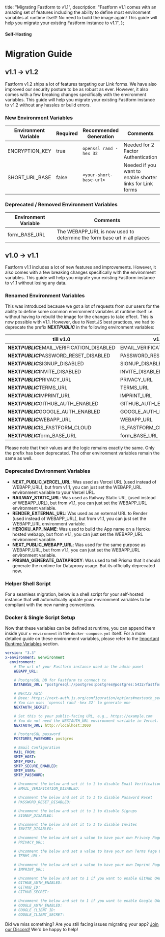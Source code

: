   title: "Migrating Fastform to v1.1",
  description:
    "Fastform v1.1 comes with an amazing set of features including the ability to define most environment variables at runtime itself! No need to build the image again! This guide will help you migrate your existing Fastform instance to v1.1",
};

#### Self-Hosting

# Migration Guide

## v1.1 -> v1.2

Fastform v1.2 ships a lot of features targeting our Link forms. We have also improved our security posture to be as robust as ever. However, it also comes with a few breaking changes specifically with the environment variables. This guide will help you migrate your existing Fastform instance to v1.2 without any hassles or build errors.

### New Environment Variables

| Environment Variable | Required | Recommended Generation  | Comments                                                  |
| -------------------- | -------- | ----------------------- | --------------------------------------------------------- |
| ENCRYPTION_KEY       | true     | `openssl rand -hex 32`  | Needed for 2 Factor Authentication                        |
| SHORT_URL_BASE       | false    | `<your-short-base-url>` | Needed if you want to enable shorter links for Link forms |

### Deprecated / Removed Environment Variables

| Environment Variable | Comments                                                                |
| -------------------- | ----------------------------------------------------------------------- |
| form_BASE_URL        | The WEBAPP_URL is now used to determine the form base url in all places |

## v1.0 -> v1.1

Fastform v1.1 includes a lot of new features and improvements. However, it also comes with a few breaking changes specifically with the environment variables. This guide will help you migrate your existing Fastform instance to v1.1 without losing any data.

### Renamed Environment Variables

This was introduced because we got a lot of requests from our users for the ability to define some common environment variables at runtime itself i.e. without having to rebuild the image for the changes to take effect.
This is now possible with v1.1. However, due to Next.JS best practices, we had to deprecate the prefix **NEXT*PUBLIC*** in the following environment variables:

| till v1.0                                   | v1.1                        |
| ------------------------------------------- | --------------------------- |
| **NEXT*PUBLIC***EMAIL_VERIFICATION_DISABLED | EMAIL_VERIFICATION_DISABLED |
| **NEXT*PUBLIC***PASSWORD_RESET_DISABLED     | PASSWORD_RESET_DISABLED     |
| **NEXT*PUBLIC***SIGNUP_DISABLED             | SIGNUP_DISABLED             |
| **NEXT*PUBLIC***INVITE_DISABLED             | INVITE_DISABLED             |
| **NEXT*PUBLIC***PRIVACY_URL                 | PRIVACY_URL                 |
| **NEXT*PUBLIC***TERMS_URL                   | TERMS_URL                   |
| **NEXT*PUBLIC***IMPRINT_URL                 | IMPRINT_URL                 |
| **NEXT*PUBLIC***GITHUB_AUTH_ENABLED         | GITHUB_AUTH_ENABLED         |
| **NEXT*PUBLIC***GOOGLE_AUTH_ENABLED         | GOOGLE_AUTH_ENABLED         |
| **NEXT*PUBLIC***WEBAPP_URL                  | WEBAPP_URL                  |
| **NEXT*PUBLIC***IS_FASTFORM_CLOUD           | IS_FASTFORM_CLOUD           |
| **NEXT*PUBLIC***form_BASE_URL               | form_BASE_URL               |

<Note>
  Please note that their values and the logic remains exactly the same. Only the prefix has been deprecated.
  The other environment variables remain the same as well.
</Note>

### Deprecated Environment Variables

- **NEXT_PUBLIC_VERCEL_URL**: Was used as Vercel URL (used instead of WEBAPP_URL), but from v1.1, you can just set the WEBAPP_URL environment variable to your Vercel URL.
- **RAILWAY_STATIC_URL**: Was used as Railway Static URL (used instead of WEBAPP_URL), but from v1.1, you can just set the WEBAPP_URL environment variable.
- **RENDER_EXTERNAL_URL**: Was used as an external URL to Render (used instead of WEBAPP_URL), but from v1.1, you can just set the WEBAPP_URL environment variable.
- **HEROKU_APP_NAME**: Was used to build the App name on a Heroku hosted webapp, but from v1.1, you can just set the WEBAPP_URL environment variable.
- **NEXT_PUBLIC_WEBAPP_URL**: Was used for the same purpose as WEBAPP_URL, but from v1.1, you can just set the WEBAPP_URL environment variable.
- **PRISMA_GENERATE_DATAPROXY**: Was used to tell Prisma that it should generate the runtime for Dataproxy usage. But its officially deprecated now.

### Helper Shell Script

For a seamless migration, below is a shell script for your self-hosted instance that will automatically update your environment variables to be compliant with the new naming conventions.

### Docker & Single Script Setup

Now that these variables can be defined at runtime, you can append them inside your `x-environment` in the `docker-compose.yml` itself.
For a more detailed guide on these environment variables, please refer to the [Important Runtime Variables](/docs/self-hosting/docker#important-run-time-variables) section.

<Col>
<CodeGroup title="docker-compose.yml">

```yaml
version: "3.3"
x-environment: &environment
  environment:
    # The url of your Fastform instance used in the admin panel
    WEBAPP_URL:

    # PostgreSQL DB for Fastform to connect to
    DATABASE_URL: "postgresql://postgres:postgres@postgres:5432/fastform?schema=public"

    # NextJS Auth
    # @see: https://next-auth.js.org/configuration/options#nextauth_secret
    # You can use: `openssl rand -hex 32` to generate one
    NEXTAUTH_SECRET:

    # Set this to your public-facing URL, e.g., https://example.com
    # You do not need the NEXTAUTH_URL environment variable in Vercel.
    NEXTAUTH_URL: http://localhost:3000

    # PostgreSQL password
    POSTGRES_PASSWORD: postgres

    # Email Configuration
    MAIL_FROM:
    SMTP_HOST:
    SMTP_PORT:
    SMTP_SECURE_ENABLED:
    SMTP_USER:
    SMTP_PASSWORD:

    # Uncomment the below and set it to 1 to disable Email Verification for new signups
    # EMAIL_VERIFICATION_DISABLED:

    # Uncomment the below and set it to 1 to disable Password Reset
    # PASSWORD_RESET_DISABLED:

    # Uncomment the below and set it to 1 to disable Signups
    # SIGNUP_DISABLED:

    # Uncomment the below and set it to 1 to disable Invites
    # INVITE_DISABLED:

    # Uncomment the below and set a value to have your own Privacy Page URL on the signup & login page
    # PRIVACY_URL:

    # Uncomment the below and set a value to have your own Terms Page URL on the auth and the forms page
    # TERMS_URL:

    # Uncomment the below and set a value to have your own Imprint Page URL on the auth and the forms page
    # IMPRINT_URL:

    # Uncomment the below and set to 1 if you want to enable GitHub OAuth
    # GITHUB_AUTH_ENABLED:
    # GITHUB_ID:
    # GITHUB_SECRET:

    # Uncomment the below and set to 1 if you want to enable Google OAuth
    # GOOGLE_AUTH_ENABLED:
    # GOOGLE_CLIENT_ID:
    # GOOGLE_CLIENT_SECRET:
```

</CodeGroup>
</Col>

Did we miss something? Are you still facing issues migrating your app? [Join our Discord!](https://getfastform.com/discord) We'd be happy to help!
